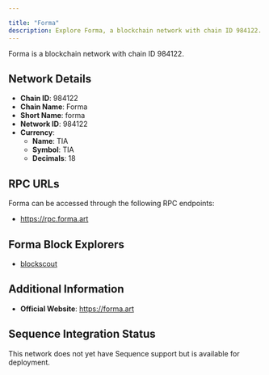 ```yaml
---

title: "Forma"
description: Explore Forma, a blockchain network with chain ID 984122. Learn about its native currency, TIA, and how to interact with the network.
---
```




Forma is a blockchain network with chain ID 984122.

## Network Details

- **Chain ID**: 984122
- **Chain Name**: Forma
- **Short Name**: forma
- **Network ID**: 984122
- **Currency**: 
  - **Name**: TIA
  - **Symbol**: TIA
  - **Decimals**: 18

## RPC URLs

Forma can be accessed through the following RPC endpoints:

- https://rpc.forma.art

## Forma Block Explorers

- [blockscout](https://explorer.forma.art)

## Additional Information

- **Official Website**: https://forma.art

## Sequence Integration Status

This network does not yet have Sequence support but is available for deployment.
